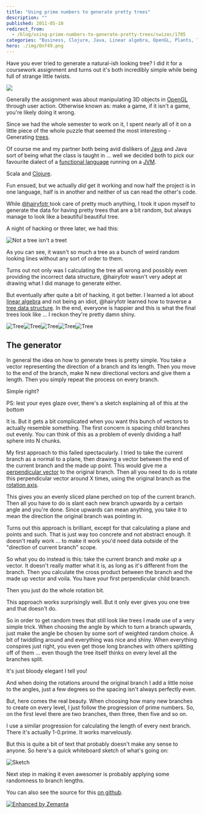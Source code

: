 ```yaml
---
title: "Using prime numbers to generate pretty trees"
description: ""
published: 2011-05-10
redirect_from:
  - /blog/using-prime-numbers-to-generate-pretty-trees/swizec/1705
categories: "Business, Clojure, Java, Linear algebra, OpenGL, Plants, Tree, Uncategorized"
hero: ./img/Onf49.png
---
```


Have you ever tried to generate a natural-ish looking tree? I did it for a coursework assignment and turns out it's both incredibly simple while being full of strange little twists.

![](./img/Onf49.png)

Generally the assignment was about manipulating 3D objects in [OpenGL](http://www.opengl.org/ "OpenGL") through user action. Otherwise known as: make a game, if it isn't a game, you're likely doing it wrong.

Since we had the whole semester to work on it, I spent nearly all of it on a little piece of the whole puzzle that seemed the most interesting - Generating [trees](http://en.wikipedia.org/wiki/Tree "Tree").

Of course me and my partner both being avid dislikers of [Java](http://www.oracle.com/technetwork/java/ "Java (programming language)") and Java sort of being what the class is taught in ... well we decided both to pick our favourite dialect of a [functional language](http://en.wikipedia.org/wiki/Functional_programming "Functional programming") running on a [JVM](http://en.wikipedia.org/wiki/Java_Virtual_Machine "Java Virtual Machine").

Scala and [Clojure](http://clojure.org "Clojure").

Fun ensued, but we actually _did_ get it working and now half the project is in one language, half is in another and neither of us can read the other's code.

While [@hairyfotr ](http://twitter.com/hairyfotr)took care of pretty much anything, I took it upon myself to generate the data for having pretty trees that are a bit random, but always manage to look like a beautiful beautiful tree.

A night of hacking or three later, we had this:

![](./img/KlUXU.png "Not a tree isn't a treet")

As you can see, it wasn't so much a tree as a bunch of weird random looking lines without any sort of order to them.

Turns out not only was I calculating the tree all wrong and possibly even providing the incorrect data structure, @hairyfotr wasn't very adept at drawing what I did manage to generate either.

But eventually after quite a bit of hacking, it got better. I learned a lot about [linear algebra](http://en.wikipedia.org/wiki/Linear_algebra "Linear algebra") and not being an idiot, @hairyfotr learned how to traverse a [tree data structure](http://en.wikipedia.org/wiki/Tree_%28data_structure%29 "Tree (data structure)"). In the end, everyone is happier and this is what the final trees look like ... I reckon they're pretty damn shiny.

![](./img/NlQkb.png "Tree")![](./img/VFX7p.png "Tree")![](./img/avoQP.png "Tree")![](./img/Onf49.png "Tree")![](./img/csDVD.png "Tree")

## The generator

In general the idea on how to generate trees is pretty simple. You take a vector representing the direction of a branch and its length. Then you move to the end of the branch, make N new directional vectors and give them a length. Then you simply repeat the process on every branch.

Simple right?

PS: lest your eyes glaze over, there's a sketch explaining all of this at the bottom

It is. But it gets a bit complicated when you want this bunch of vectors to actually resemble something. The first concern is spacing child branches out evenly. You can think of this as a problem of evenly dividing a half sphere into N chunks.

My first approach to this failed spectacularly. I tried to take the current branch as a normal to a plane, then drawing a vector between the end of the current branch and the made up point. This would give me a [perpendicular vector](http://en.wikipedia.org/wiki/Surface_normal "Surface normal") to the original branch. Then all you need to do is rotate this perpendicular vector around X times, using the original branch as the [rotation axis](http://en.wikipedia.org/wiki/Rotation "Rotation").

This gives you an evenly sliced plane perched on top of the current branch. Then all you have to do is slant each new branch upwards by a certain angle and you're done. Since upwards can mean anything, you take it to mean the direction the original branch was pointing in.

Turns out this approach is brilliant, except for that calculating a plane and points and such. That is just way too concrete and not abstract enough. It doesn't really work ... to make it work you'd need data outside of the "direction of current branch" scope.

So what you do instead is this: take the current branch and _make up_ a vector. It doesn't really matter what it is, as long as it's different from the branch. Then you calculate the cross product between the branch and the made up vector and voila. You have your first perpendicular child branch.

Then you just do the whole rotation bit.

This approach works surprisingly well. But it only ever gives you one tree and that doesn't do.

So in order to get random trees that still look like trees I made use of a very simple trick. When choosing the angle by which to turn a branch upwards, just make the angle be chosen by some sort of weighted random choice. A bit of twiddling around and everything was nice and shiny. When everything conspires just right, you even get those long branches with others splitting off of them ... even though the tree itself thinks on every level all the branches split.

It's just bloody elegant I tell you!

And when doing the rotations around the original branch I add a little noise to the angles, just a few degrees so the spacing isn't always perfectly even.

But, here comes the real beauty. When choosing how many new branches to create on every level, I just follow the progression of prime numbers. So, on the first level there are two branches, then three, then five and so on.

I use a similar progression for calculating the length of every next branch. There it's actually 1-0.prime. It works marvelously.

But this is quite a bit of text that probably doesn't make any sense to anyone. So here's a quick whiteboard sketch of what's going on:

![](./img/83sOz.jpg "Sketch")

Next step in making it even awesomer is probably applying some randomness to branch lengths.

You can also see the source for this [on github](https://github.com/HairyFotr/AngryPigs/blob/master/src/AngryPigs/gen-tree.clj).

[![Enhanced by Zemanta](https://img.zemanta.com/zemified_e.png?x-id=666832dc-2563-4672-abbb-3ea6296b7ba1)](http://www.zemanta.com/ "Enhanced by Zemanta")
